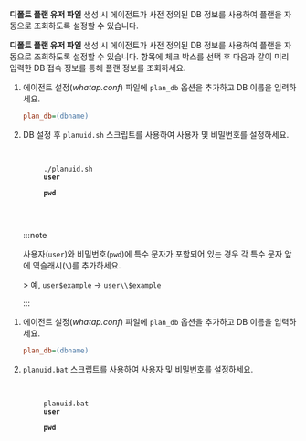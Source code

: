 
<Title level={props.level} hashid="check-default-db-id-values-planuid">디폴트 플랜 조회하기</Title>

<InDoc pages='install-agent'>

**디폴트 플랜 유저 파일** 생성 시 에이전트가 사전 정의된 DB 정보를 사용하여 플랜을 자동으로 조회하도록 설정할 수 있습니다. 

</InDoc>

<Xclude pages='install-agent'>

**디폴트 플랜 유저 파일** 생성 시 에이전트가 사전 정의된 DB 정보를 사용하여 플랜을 자동으로 조회하도록 설정할 수 있습니다. <Cmdname sid="ITM09107" className="uitext" /> 항목에 체크 박스를 선택 후 다음과 같이 미리 입력한 DB 접속 정보를 통해 플랜 정보를 조회하세요.

</Xclude>

<Tabs>
<TabItem value='linux-dfp' label='Linux' default>

1. 에이전트 설정(*whatap.conf*) 파일에 `plan_db` 옵션을 추가하고 DB 이름을 입력하세요.

    ```ini title='whatap.conf'
    plan_db=(dbname)
    ```

1. DB 설정 후 `planuid.sh` 스크립트를 사용하여 사용자 및 비밀번호를 설정하세요.

    <pre
    tabIndex="0"
    className="prism-code language-bash codeBlock_node_modules-@docusaurus-theme-classic-lib-theme-CodeBlock-Content-styles-module thin-scrollbar"
    style={{ color: "rgb(191, 199, 213)", backgroundColor: "rgb(41, 45, 62)" }}
    >
    <code className="codeBlockLines_node_modules-@docusaurus-theme-classic-lib-theme-CodeBlock-Content-styles-module">
        <span className="token-line" style={{ color: "rgb(191, 199, 213)" }}>
        <span className="token function">./planuid.sh </span>
        <span className="token plain" style={{ color: "#ff9900" }}><strong>user</strong></span> 
        <span className="token plain" style={{ color: "rgb(255, 255, 0)" }}>&nbsp;</span>
        <span className="token plain" style={{ color: "#ff9900" }}><strong>pwd</strong></span>
        </span>
    </code>
    </pre>

    :::note 

    사용자(`user`)와 비밀번호(`pwd`)에 특수 문자가 포함되어 있는 경우 각 특수 문자 앞에 역슬래시(`\`)를 추가하세요.

    <HighlightBackslash />
    > 예, <code>user$example</code> → <code className="highlight-backslash">user\\$example</code> 

    :::

</TabItem>

<TabItem value='windows-dfp' label='Windows' default>

1. 에이전트 설정(*whatap.conf*) 파일에 `plan_db` 옵션을 추가하고 DB 이름을 입력하세요.

    ```ini title='whatap.conf'
    plan_db=(dbname)
    ```

1. `planuid.bat` 스크립트를 사용하여 사용자 및 비밀번호를 설정하세요.

    <pre
    tabIndex="0"
    className="prism-code language-bash codeBlock_node_modules-@docusaurus-theme-classic-lib-theme-CodeBlock-Content-styles-module thin-scrollbar"
    style={{ color: "rgb(191, 199, 213)", backgroundColor: "rgb(41, 45, 62)" }}
    >
    <code className="codeBlockLines_node_modules-@docusaurus-theme-classic-lib-theme-CodeBlock-Content-styles-module">
        <span className="token-line" style={{ color: "rgb(191, 199, 213)" }}>
        <span className="token function">planuid.bat </span>
        <span className="token plain" style={{ color: "#ff9900" }}><strong>user</strong></span> 
        <span className="token plain" style={{ color: "rgb(255, 255, 0)" }}>&nbsp;</span>
        <span className="token plain" style={{ color: "#ff9900" }}><strong>pwd</strong></span>
        </span>
    </code>
    </pre>

</TabItem>
</Tabs>